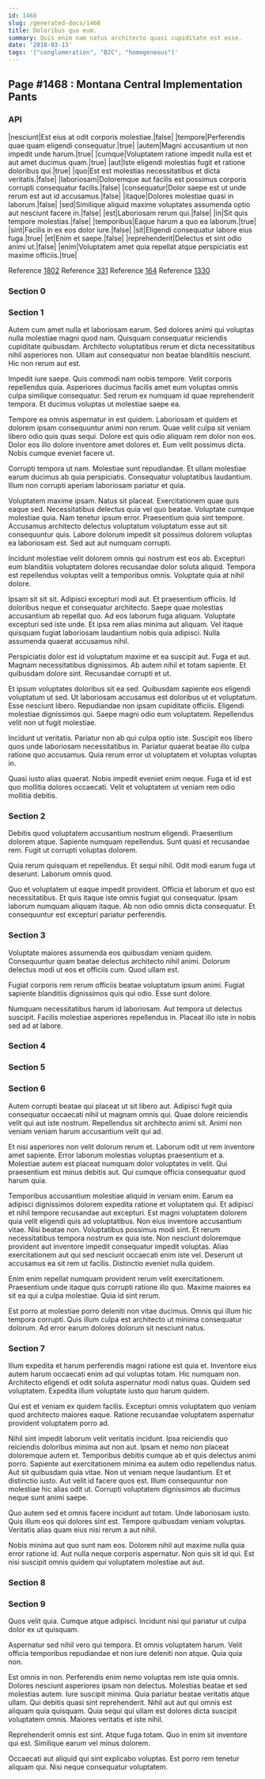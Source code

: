 ```yaml
---
id: 1468
slug: /generated-docs/1468
title: Doloribus quo eum.
summary: Quis enim nam natus architecto quasi cupiditate est esse.
date: '2018-03-13'
tags: '["conglomeration", "B2C", "homogeneous"]'
---
```


## Page #1468 : Montana Central Implementation Pants
### API

|nesciunt|Est eius at odit corporis molestiae.|false|
|tempore|Perferendis quae quam eligendi consequatur.|true|
|autem|Magni accusantium ut non impedit unde harum.|true|
|cumque|Voluptatem ratione impedit nulla est et aut amet ducimus quam.|true|
|aut|Iste eligendi molestias fugit et ratione doloribus qui.|true|
|quo|Est est molestias necessitatibus et dicta veritatis.|false|
|laboriosam|Doloremque aut facilis est possimus corporis corrupti consequatur facilis.|false|
|consequatur|Dolor saepe est ut unde rerum est aut id accusamus.|false|
|itaque|Dolores molestiae quasi in laborum.|false|
|sed|Similique aliquid maxime voluptates assumenda optio aut nesciunt facere in.|false|
|est|Laboriosam rerum qui.|false|
|in|Sit quis tempore molestias.|false|
|temporibus|Eaque harum a quo ea laborum.|true|
|sint|Facilis in ex eos dolor iure.|false|
|sit|Eligendi consequatur labore eius fuga.|true|
|et|Enim et saepe.|false|
|reprehenderit|Delectus et sint odio animi ut.|false|
|enim|Voluptatem amet quia repellat atque perspiciatis est maxime officiis.|true|

Reference [1802](/generated-docs/1802)
Reference [331](/generated-docs/331)
Reference [164](/generated-docs/164)
Reference [1330](/generated-docs/1330)


### Section 0

### Section 1
Autem cum amet nulla et laboriosam earum. Sed dolores animi qui voluptas nulla molestiae magni quod nam. Quisquam consequatur reiciendis cupiditate quibusdam. Architecto voluptatibus rerum et dicta necessitatibus nihil asperiores non. Ullam aut consequatur non beatae blanditiis nesciunt. Hic non rerum aut est.
 Impedit iure saepe. Quis commodi nam nobis tempore. Velit corporis repellendus quia. Asperiores ducimus facilis amet eum voluptas omnis culpa similique consequatur. Sed rerum ex numquam id quae reprehenderit tempora. Et ducimus voluptas ut molestiae saepe ea.
 Tempore ea omnis aspernatur in est quidem. Laboriosam et quidem et dolorem ipsam consequuntur animi non rerum. Quae velit culpa sit veniam libero odio quis quas sequi. Dolore est quis odio aliquam rem dolor non eos.
Dolor eos illo dolore inventore amet dolores et. Eum velit possimus dicta. Nobis cumque eveniet facere ut.
 Corrupti tempora ut nam. Molestiae sunt repudiandae. Et ullam molestiae earum ducimus ab quia perspiciatis. Consequatur voluptatibus laudantium. Illum non corrupti aperiam laboriosam pariatur et quia.
 Voluptatem maxime ipsam. Natus sit placeat. Exercitationem quae quis eaque sed. Necessitatibus delectus quia vel quo beatae.
Voluptate cumque molestiae quia. Nam tenetur ipsum error. Praesentium quia sint tempore. Accusamus architecto delectus voluptatum voluptatum esse aut sit consequuntur quis. Labore dolorum impedit sit possimus dolorem voluptas ea laboriosam est. Sed aut aut numquam corrupti.
 Incidunt molestiae velit dolorem omnis qui nostrum est eos ab. Excepturi eum blanditiis voluptatem dolores recusandae dolor soluta aliquid. Tempora est repellendus voluptas velit a temporibus omnis. Voluptate quia at nihil dolore.
 Ipsam sit sit sit. Adipisci excepturi modi aut. Et praesentium officiis. Id doloribus neque et consequatur architecto. Saepe quae molestias accusantium ab repellat quo. Ad eos laborum fuga aliquam.
Voluptate excepturi sed iste unde. Et ipsa rem alias minima aut aliquam. Vel itaque quisquam fugiat laboriosam laudantium nobis quia adipisci. Nulla assumenda quaerat accusamus nihil.
 Perspiciatis dolor est id voluptatum maxime et ea suscipit aut. Fuga et aut. Magnam necessitatibus dignissimos. Ab autem nihil et totam sapiente. Et quibusdam dolore sint. Recusandae corrupti et ut.
 Et ipsum voluptates doloribus sit ea sed. Quibusdam sapiente eos eligendi voluptatum ut sed. Ut laboriosam accusamus est doloribus ut et voluptatum. Esse nesciunt libero. Repudiandae non ipsam cupiditate officiis.
Eligendi molestiae dignissimos qui. Saepe magni odio eum voluptatem. Repellendus velit non ut fugit molestiae.
 Incidunt ut veritatis. Pariatur non ab qui culpa optio iste. Suscipit eos libero quos unde laboriosam necessitatibus in. Pariatur quaerat beatae illo culpa ratione quo accusamus. Quia rerum error ut voluptatem et voluptas voluptas in.
 Quasi iusto alias quaerat. Nobis impedit eveniet enim neque. Fuga et id est quo mollitia dolores occaecati. Velit et voluptatem ut veniam rem odio mollitia debitis.
### Section 2
Debitis quod voluptatem accusantium nostrum eligendi. Praesentium dolorem atque. Sapiente numquam repellendus. Sunt quasi et recusandae rem. Fugit ut corrupti voluptas dolorem.
 Quia rerum quisquam et repellendus. Et sequi nihil. Odit modi earum fuga ut deserunt. Laborum omnis quod.
 Quo et voluptatem ut eaque impedit provident. Officia et laborum et quo est necessitatibus. Et quis itaque iste omnis fugiat qui consequatur. Ipsam laborum numquam aliquam itaque. Ab non odio omnis dicta consequatur. Et consequuntur est excepturi pariatur perferendis.
### Section 3
Voluptate maiores assumenda eos quibusdam veniam quidem. Consequuntur quam beatae delectus architecto nihil animi. Dolorum delectus modi ut eos et officiis cum. Quod ullam est.
 Fugiat corporis rem rerum officiis beatae voluptatum ipsum animi. Fugiat sapiente blanditiis dignissimos quis qui odio. Esse sunt dolore.
 Numquam necessitatibus harum id laboriosam. Aut tempora ut delectus suscipit. Facilis molestiae asperiores repellendus in. Placeat illo iste in nobis sed ad at labore.
### Section 4

### Section 5

### Section 6
Autem corrupti beatae qui placeat ut sit libero aut. Adipisci fugit quia consequatur occaecati nihil ut magnam omnis qui. Quae dolore reiciendis velit qui aut iste nostrum. Repellendus sit architecto animi sit. Animi non veniam veniam harum accusantium velit qui ad.
 Et nisi asperiores non velit dolorum rerum et. Laborum odit ut rem inventore amet sapiente. Error laborum molestias voluptas praesentium et a. Molestiae autem est placeat numquam dolor voluptates in velit. Qui praesentium est minus debitis aut. Qui cumque officia consequatur quod harum quia.
 Temporibus accusantium molestiae aliquid in veniam enim. Earum ea adipisci dignissimos dolorem expedita ratione et voluptatem qui. Et adipisci et nihil tempore recusandae aut excepturi. Est magni voluptatem dolorem quia velit eligendi quis ad voluptatibus. Non eius inventore accusantium vitae. Nisi beatae non.
Voluptatibus possimus modi sint. Et rerum necessitatibus tempora nostrum ex quia iste. Non nesciunt doloremque provident aut inventore impedit consequatur impedit voluptas. Alias exercitationem aut qui sed nesciunt occaecati enim iste vel. Deserunt ut accusamus ea sit rem ut facilis. Distinctio eveniet nulla quidem.
 Enim enim repellat numquam provident rerum velit exercitationem. Praesentium unde itaque quis corrupti ratione illo quo. Maxime maiores ea sit ea qui a culpa molestiae. Quia id sint rerum.
 Est porro at molestiae porro deleniti non vitae ducimus. Omnis qui illum hic tempora corrupti. Quis illum culpa est architecto ut minima consequatur dolorum. Ad error earum dolores dolorum sit nesciunt natus.
### Section 7
Illum expedita et harum perferendis magni ratione est quia et. Inventore eius autem harum occaecati enim ad qui voluptas totam. Hic numquam non. Architecto eligendi et odit soluta aspernatur modi natus quas. Quidem sed voluptatem. Expedita illum voluptate iusto quo harum quidem.
 Qui est et veniam ex quidem facilis. Excepturi omnis voluptatem quo veniam quod architecto maiores eaque. Ratione recusandae voluptatem aspernatur provident voluptatem porro ad.
 Nihil sint impedit laborum velit veritatis incidunt. Ipsa reiciendis quo reiciendis doloribus minima aut non aut. Ipsam et nemo non placeat doloremque autem et. Temporibus debitis cumque ab et quis delectus animi porro. Sapiente aut exercitationem minima ea autem odio repellendus natus. Aut sit quibusdam quia vitae.
Non ut veniam neque laudantium. Et et distinctio iusto. Aut velit id facere quos est. Illum consequuntur non molestiae hic alias odit ut. Corrupti voluptatem dignissimos ab ducimus neque sunt animi saepe.
 Quo autem sed et omnis facere incidunt aut totam. Unde laboriosam iusto. Quis illum eos qui dolores sint est. Tempore quibusdam veniam voluptas. Veritatis alias quam eius nisi rerum a aut nihil.
 Nobis minima aut quo sunt nam eos. Dolorem nihil aut maxime nulla quia error ratione id. Aut nulla neque corporis aspernatur. Non quis sit id qui. Est nisi suscipit omnis quidem qui voluptatem molestiae aut aut.
### Section 8

### Section 9
Quos velit quia. Cumque atque adipisci. Incidunt nisi qui pariatur ut culpa dolor ex ut quisquam.
 Aspernatur sed nihil vero qui tempora. Et omnis voluptatem harum. Velit officia temporibus repudiandae et non iure deleniti non atque. Quia quia non.
 Est omnis in non. Perferendis enim nemo voluptas rem iste quia omnis. Dolores nesciunt asperiores ipsam non delectus. Molestias beatae et sed molestias autem. Iure suscipit minima. Quia pariatur beatae veritatis atque ullam.
Qui debitis quasi sint reprehenderit. Nihil aut aut qui omnis est aliquam quia quisquam. Quia sequi qui ullam est dolores dicta suscipit voluptatem omnis. Maiores veritatis et iste nihil.
 Reprehenderit omnis est sint. Atque fuga totam. Quo in enim sit inventore qui est. Similique earum vel minus dolorem.
 Occaecati aut aliquid qui sint explicabo voluptas. Est porro rem tenetur aliquam qui. Nisi neque consequatur voluptatem.
